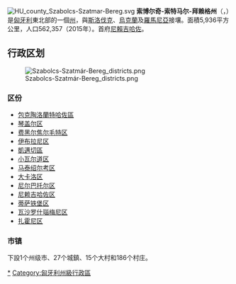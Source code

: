 {{Coord|48.0394954|22.00333|source:GoogleMaps|display=title}}
[[File:HU_county_Szabolcs-Szatmar-Bereg.svg|right]]
'''索博尔奇-索特马尔-拜赖格州'''（{{lang-hu|Szabolcs-Szatmár-Bereg megye}}，{{IPA-hu|ˈsɒbolt͡ʃ ˈsɒtmaːr ˈbɛrɛɡ|pron}}）是[[匈牙利|匈牙利]]東北部的一個[[匈牙利行政區劃|州]]，與[[斯洛伐克|斯洛伐克]]、[[烏克蘭|烏克蘭]]及[[羅馬尼亞|羅馬尼亞]]接壤。面積5,936平方公里，人口562,357（2015年）。首府[[尼賴吉哈佐|尼賴吉哈佐]]。

== 行政区划 ==
[[File:Szabolcs-Szatmár-Bereg_districts.png|thumb]]
=== 区份 ===
* [[包克陶洛蘭特哈佐區|包克陶洛蘭特哈佐區]]
* [[琴盖尔区|琴盖尔区]]
* [[费黑尔焦尔毛特区|费黑尔焦尔毛特区]]
* [[伊布拉尼区|伊布拉尼区]]
* [[凱邁切區|凱邁切區]]
* [[小瓦尔道区|小瓦尔道区]]
* [[马泰绍尔考区|马泰绍尔考区]]
* [[大卡洛区|大卡洛区]]
* [[尼尔巴托尔区|尼尔巴托尔区]]
* [[尼赖吉哈佐区|尼赖吉哈佐区]]
* [[蒂萨铁堡区|蒂萨铁堡区]]
* [[瓦沙罗什瑙梅尼区|瓦沙罗什瑙梅尼区]]
* [[扎霍尼区|扎霍尼区]]

=== 市镇 ===
下設1个州级市、27个城鎮、15个大村和186个村庄。

{{匈牙利州份}}
{{索博尔奇-索特马尔-拜赖格州}}
{{Authority control}}

[[Category:索博尔奇-索特马尔-拜赖格州|*]]
[[Category:匈牙利州級行政區|Category:匈牙利州級行政區]]
